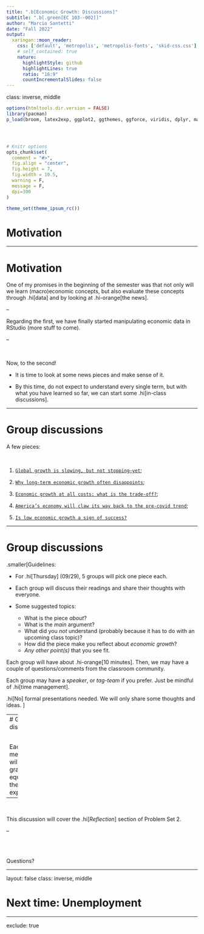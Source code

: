 ```yaml
---
title: ".b[Economic Growth: Discussions]"
subtitle: ".b[.green[EC 103--002]]"
author: "Marcio Santetti"
date: "Fall 2022"
output:
  xaringan::moon_reader:
    css: ['default', 'metropolis', 'metropolis-fonts', 'skid-css.css']
    # self_contained: true
    nature:
      highlightStyle: github
      highlightLines: true
      ratio: "16:9"
      countIncrementalSlides: false
---
```

class: inverse, middle

```r
options(htmltools.dir.version = FALSE)
library(pacman)
p_load(broom, latex2exp, ggplot2, ggthemes, ggforce, viridis, dplyr, magrittr, knitr, parallel, xaringanExtra, tidyverse, sjPlot, showtext, mathjaxr, ggforce, furrr, kableExtra, wooldridge, hrbrthemes, scales, ggeasy, patchwork, readxl, MetBrewer)




# Knitr options
opts_chunk$set(
  comment = "#>",
  fig.align = "center",
  fig.height = 7,
  fig.width = 10.5,
  warning = F,
  message = F,
  dpi=300
)

theme_set(theme_ipsum_rc())

```



# Motivation


---

# Motivation

One of my promises in the beginning of the semester was that not only will we learn (macro)economic concepts, but also evaluate these concepts through .hi[data] and by looking at .hi-orange[the news].

--

Regarding the first, we have finally started manipulating economic data in RStudio (more stuff to come).

--

<br>

Now, to the second!

  - It is time to look at some news pieces and make sense of it.
  
  - By this time, do not expect to understand every single term, but with what you have learned so far, we can start some .hi[in-class discussions].

---

# Group discussions

A few pieces:

<br>

1. [`Global growth is slowing, but not stopping—yet`](https://archive.ph/20220515211547/https://www.economist.com/finance-and-economics/2022/05/15/global-growth-is-slowing-but-not-stopping-yet#selection-563.0-563.46);

2. [`Why long-term economic growth often disappoints`](https://archive.ph/20220505125235/https://www.economist.com/finance-and-economics/2022/05/07/why-long-term-economic-growth-often-disappoints#selection-571.0-571.47);

3. [`Economic growth at all costs: what is the trade-off?`](https://impact.economist.com/sustainability/circular-economies/economic-growth-at-all-costs-what-is-the-trade-off);

4. [`America’s economy will claw its way back to the pre-covid trend`](https://archive.ph/20211209125244/https://www.economist.com/the-world-ahead/2021/11/08/americas-economy-will-claw-its-way-back-to-the-pre-covid-trend);

5. [`Is low economic growth a sign of success?`](https://archive.ph/20200608054408/https://www.economist.com/finance-and-economics/2020/01/23/is-low-economic-growth-a-sign-of-success#selection-617.0-617.41)


---

# Group discussions

.smaller[Guidelines:

  - For .hi[Thursday] (09/29), 5 groups will pick one piece each.
  
  - Each group will discuss their readings and share their thoughts with everyone.
  
  - Some suggested topics:
  
    - What is the piece *about*?
    - What is the *main* argument?
    - What did you *not* understand (probably because it has to do with an upcoming class topic)?
    - How did the piece make you reflect about *economic growth*?
    - *Any other point(s)* that you see fit.


Each group will have about .hi-orange[10 minutes]. Then, we may have a couple of questions/comments from the classroom community.

Each group may have a *speaker*, or *tag-team* if you prefer. Just be mindful of .hi[time management].

.hi[No] formal presentations needed. We will only share some thoughts and ideas.
]

---
# Group discussions

<br>

Each group member will be graded equally for their expositions.

--

<br>

This discussion will cover the .hi[*Reflection*] section of Problem Set 2.

--

<br><br>

Questions?


---

layout: false
class: inverse, middle

# Next time: Unemployment


---
exclude: true
